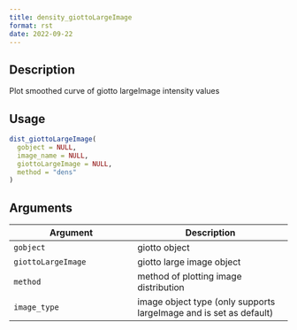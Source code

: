 ```yaml
--- 
title: density_giottoLargeImage 
format: rst 
date: 2022-09-22 
--- 
```


## Description

Plot smoothed curve of giotto largeImage intensity values


## Usage

```r
dist_giottoLargeImage(
  gobject = NULL,
  image_name = NULL,
  giottoLargeImage = NULL,
  method = "dens"
)
```


## Arguments

Argument      |Description
------------- |----------------
`gobject`     |     giotto object
`giottoLargeImage`     |     giotto large image object
`method`     |     method of plotting image distribution
`image_type`     |     image object type (only supports largeImage and is set as default)


